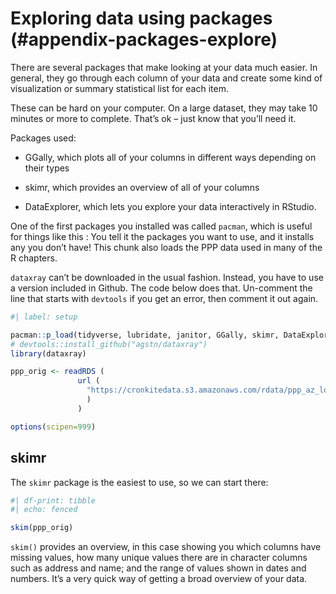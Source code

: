# Exploring data using packages (#appendix-packages-explore)

There are several packages that make looking at your data much easier. In general, they go through each column of your data and create some kind of visualization or summary statistical list for each item.

These can be hard on your computer. On a large dataset, they may take 10 minutes or more to complete. That's ok -- just know that you'll need it.

Packages used:

-   GGally, which plots all of your columns in different ways depending on their types

-   skimr, which provides an overview of all of your columns

-   DataExplorer, which lets you explore your data interactively in RStudio.

One of the first packages you installed was called `pacman`, which is useful for things like this : You tell it the packages you want to use, and it installs any you don't have! This chunk also loads the PPP data used in many of the R chapters.

::: callout-warning
`dataxray` can't be downloaded in the usual fashion. Instead, you have to use a version included in Github. The code below does that. Un-comment the line that starts with `devtools` if you get an error, then comment it out again.
:::

```r
#| label: setup

pacman::p_load(tidyverse, lubridate, janitor, GGally, skimr, DataExplorer, devtools)
# devtools::install_github("agstn/dataxray")
library(dataxray)

ppp_orig <- readRDS ( 
               url ( 
                 "https://cronkitedata.s3.amazonaws.com/rdata/ppp_az_loans.RDS"
                 )
               )

options(scipen=999)
```

## skimr

The `skimr` package is the easiest to use, so we can start there:

```r
#| df-print: tibble
#| echo: fenced

skim(ppp_orig)


```

`skim()` provides an overview, in this case showing you which columns have missing values, how many unique values there are in character columns such as address and name; and the range of values shown in dates and numbers. It's a very quick way of getting a broad overview of your data.

## 
